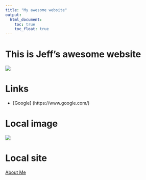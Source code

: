 ```yaml
---
title: "My awesome website"
output: 
  html_document:
    toc: true
    toc_float: true
---
```


# This is Jeff's awesome website

![](https://media.giphy.com/media/drXGoW1iudhKw/giphy.gif)

# Links

* [Google] (https://www.google.com/)

# Local image

![](images/broken_shoe.JPG)

# Local site

[About Me](about.html)
